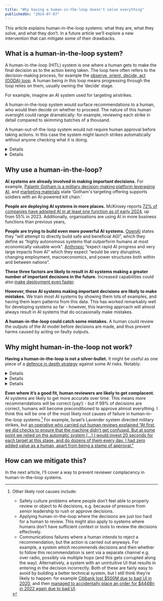 ```yaml
---
title: "Why having a human-in-the-loop doesn't solve everything"
publishedOn: "2024-07-07"
---
```



This article explains human-in-the-loop systems: what they are, what they solve, and what they don’t. In a future article we’ll explore a new intervention that can mitigate some of their drawbacks.

## What is a human-in-the-loop system?

A human-in-the-loop (HITL) system is one where a human gets to make the final decision as to the action being taken. The loop here often refers to the decision-making process, for example the [observe, orient, decide, act (OODA) loop](https://en.wikipedia.org/wiki/OODA_loop). A human being _in_ this loop means progressing through the loop relies on them, usually owning the ‘decide’ stage.

For example, imagine an AI system used for targeting airstrikes.

A human-in-the-loop system would surface recommendations to a human, who would then decide on whether to proceed. The nature of this human oversight could range dramatically: for example, reviewing each strike in detail compared to skimming batches of a thousand.

A human-out-of-the-loop system would not require human approval before taking actions. In this case the system might launch strikes automatically without anyone checking what it is doing.

<Details title="What is a human-on-the-loop system?">
Human-on-the-loop systems (also known as human-over-the-loop systems) take actions autonomously without requiring human approval, but can be interrupted by a human.

In our airstrike targeting system example, a human-on-the-loop system could be one which selects targets and gives humans 60 seconds to cancel the automatic strike. This system would inform humans as to what was happening and give them a genuine chance to stop the strike.

Human-on-the-loop systems are more common in fast-paced domains. For example, most of today’s autonomous vehicles are human-on-the-loop systems: they’ll continue driving autonomously, but do give humans the opportunity to stop them and take over.
</Details>

<Details title="Mixed systems">
There is also scope for systems that use a combination of these methods, usually when looking at the AI systems that make them up at different granularity.

For example, in an autonomous vehicle might have systems that are:

* human-out-of-the-loop: the AI models that detect where other cars are on the road based on radar data. There’s no way for the driver to override these outputs.
* human-on-the-loop: the driving system itself, which the driver is expected to monitor and take over if something is going wrong.
* human-in-the-loop: the navigation system that suggests a few different routes to your destination, and allows you to select one for the car to follow.
</Details>

## Why use a human-in-the-loop?

**AI systems are already involved in making important decisions.** For example, [Palantir Gotham is a military decision-making platform leveraging AI](https://www.youtube.com/watch?v=rxKghrZU5w8), and [marketing materials](https://www.palantir.com/platforms/gotham/) state ‘Gotham's targeting offering supports soldiers with an Al-powered kill chain.’

**People are deploying AI systems in more places.** McKinsey reports [72% of companies have adopted AI in at least one function as of early 2024](https://www.mckinsey.com/capabilities/quantumblack/our-insights/the-state-of-ai), up from 55% in 2023. Additionally, organisations are using AI in more business functions than previous years, 

**People are trying to build even more powerful AI systems.** [OpenAI](https://openai.com/charter/#:~:text=We%20will%20attempt%20to%20directly%20build%20safe%20and%20beneficial%20AGI%2C%20but%20will%20also%20consider%20our%20mission%20fulfilled%20if%20our%20work%20aids%20others%20to%20achieve%20this%20outcome.) states they “will attempt to directly build safe and beneficial AGI”, which they define as “highly autonomous systems that outperform humans at most economically valuable work”. [Anthropic](https://www.anthropic.com/news/core-views-on-ai-safety) “expect rapid AI progress and very large impacts from AI” which they expect “would be very disruptive, changing employment, macroeconomics, and power structures both within and between nations”.

**These three factors are likely to result in AI systems making a greater number of important decisions in the future.** Increased capabilities could also [make deployment even faster](https://www.planned-obsolescence.org/continuous-doesnt-mean-slow/).

**However, these AI systems making important decisions are likely to make mistakes.** We train most AI systems by showing them lots of examples, and having them learn patterns from this data. This has worked remarkably well for developing systems so far - however, this learning approach will almost always result in AI systems that do occasionally make mistakes.

**A human-in-the-loop could catch some mistakes.** A human could review the outputs of the AI model before decisions are made, and thus prevent harms caused by acting on faulty outputs.


## Why might human-in-the-loop not work?

**Having a human-in-the-loop is not a silver-bullet.** It might be useful as one piece of a [defence in depth strategy](https://en.wikipedia.org/wiki/Defense_in_depth_(computing)) against some AI risks. Notably:

<Details title="It’s hard to catch mistakes">
Humans may struggle to effectively catch AI mistakes, especially as systems become more complex. AI can process vast amounts of data and make decisions based on intricate patterns that humans might not easily understand or verify. Additionally, AI errors might be subtle or occur in edge cases that aren't immediately apparent to human reviewers.

Related reading:
* [The flaws of policies requiring human oversight of government algorithms](https://www.sciencedirect.com/science/article/pii/S0267364922000292), in particular sections 3 and 4.
* [Can we scale human feedback for complex AI tasks? An intro to scalable oversight](https://aisafetyfundamentals.com/blog/scalable-oversight-intro/). This explores a number of ways to make it easier for humans to catch mistakes.
* [Open Problems and Fundamental Limitations of Reinforcement Learning from Human Feedback](https://arxiv.org/pdf/2307.15217). While not all RLHF problems carry over neatly, many of them do.
</Details>

<Details title="It’s sometimes infeasible">
Some AI systems might be performing critical functions, but it’s simply not possible for them to have a human-in-the-loop because they might require quick action, or the volume of decisions might be too great to have humans review them. For example:
* Automated emergency braking systems: detecting pedestrians and slowing a vehicle to avoid or reduce the severity of a collision. This is a safety-critical system where the decision-making speed required means a human can’t be in the loop.
* Content moderation: AI filtering vast amounts of social media content for policy violations. The sheer volume makes comprehensive human review unfeasible.

Some problems might not have obviously ‘correct’ answers. For example, people have different values, so would come to different answers on ‘how much risk to civilians would you allow to capture a terrorist?’. Even non-value-judgements can be hard to evaluate, like ‘what government policies will lead to the most economic growth’. This makes arguing whether reasoning contains mistakes very difficult.
</Details>

<Details title="It doesn’t prevent all AI harms">
Human-in-the-loop is a technique that can be used by actors genuinely wanting to reduce harm. However, these are not the only actors in the AI space.

For example, rogue nation states or terrorist organisations may try to use AI systems to cause harm intentionally. If these actors have control of an AI system, human-in-the-loop might actually make things worse (for example, if that human is optimising for making sure the AI system is accurately picking the most harmful options).
</Details>

**Even where it’s a good fit, human reviewers are likely to get complacent.** AI systems are likely to get more accurate over time. This means more recommendations will be correct (yay!) - but if 99% of decisions are correct, humans will become preconditioned to approve almost everything. I think this will be one of the most likely root causes of failure in human-in-the-loop systems.[^1] For example, Israel’s Lavender system directed military strikes, but [an operative who carried out human reviews explained “At first, we did checks to ensure that the machine didn’t get confused. But at some point we relied on the automatic system [...] I would invest 20 seconds for each target at this stage, and do dozens of them every day. I had zero added value as a human, apart from being a stamp of approval.”](https://www.972mag.com/lavender-ai-israeli-army-gaza/)

## How can we mitigate this?

In the next article, I’ll cover a way to prevent reviewer complacency in human-in-the-loop systems.

[^1]:
     Other likely root causes include:

    * Safety culture problems where people don’t feel able to properly review or object to AI decisions, e.g. because of pressure from senior leadership to rush or approve decisions.
    * Applying human-in-the-loop where the decisions are just too hard for a human to review. This might also apply to systems where humans don’t have sufficient context or tools to review the decisions effectively.
    * Communications failures where a human intends to reject a recommendation, but the action is carried out anyways. For example, a system which recommends decisions and then whether to follow this recommendation is sent via a separate channel e.g. over radio, possibly via multiple hops (and this gets corrupted along the way). Alternatively, a system with an unintuitive UI that results in entering in the decision incorrectly. Both of these are fairly easy to avoid by building a better technical system, but I still think they’re likely to happen: for example [Citibank lost $500M due to bad UI in 2020](https://arstechnica.com/tech-policy/2021/02/citibank-just-got-a-500-million-lesson-in-the-importance-of-ui-design/), and then [managed to accidentally place an order for $444Bn in 2022 again due to bad UI](https://www.fca.org.uk/news/press-releases/fca-fines-cgml-27-million).
